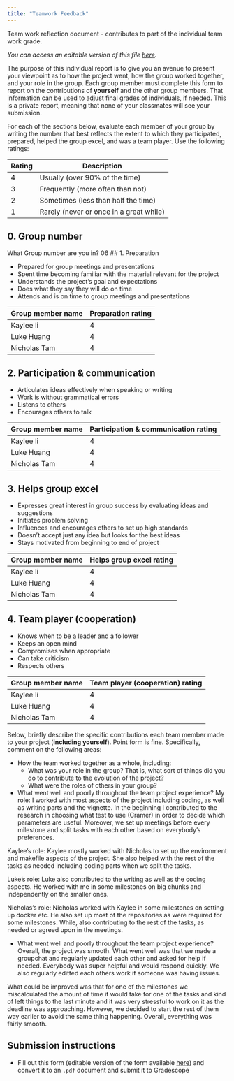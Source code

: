 ```yaml
---
title: "Teamwork Feedback"
---
```


Team work reflection document - contributes to part of the individual team work grade.

*You can access an editable version of this file [here](https://github.com/UBC-DSCI/dsci-310-student/blob/main/project/teamwork_feedback.qmd).*

The purpose of this individual report
is to give you an avenue to present your viewpoint
as to how the project went,
how the group worked together,
and your role in the group.
Each group member must complete this form
to report on the contributions of **yourself** and the other group members.
That information can be used to adjust final grades of individuals,
if needed.
This is a private report,
meaning that none of your classmates will see your submission.

For each of the sections below,
evaluate each member of your group by writing the number
that best reflects the extent to which they participated,
prepared, helped the group excel, and was a team player.
Use the following ratings:

| Rating | Description                             |
|--------|-----------------------------------------|
| 4      | Usually (over 90% of the time)          |
| 3      | Frequently (more often than not)        |
| 2      | Sometimes (less than half the time)     |
| 1      | Rarely (never or once in a great while) |

## 0. Group number

What Group number are you in?
06
## 1. Preparation

- Prepared for group meetings and presentations
- Spent time becoming familiar with the material relevant for the project
- Understands the project's goal and expectations
- Does what they say they will do on time
- Attends and is on time to group meetings and presentations

| Group member name | Preparation rating |
|-------------------|--------------------|
|   Kaylee li       |  4                 |
|   Luke Huang      |  4                 |
|  Nicholas  Tam    |  4                 |

## 2. Participation & communication

- Articulates ideas effectively when speaking or writing
- Work is without grammatical errors
- Listens to others
- Encourages others to talk

| Group member name | Participation & communication rating |
|-------------------|--------------------------------------|
|   Kaylee li       |  4                                   |
|   Luke Huang      |  4                                   |
|  Nicholas  Tam    |  4                                   |

## 3. Helps group excel

- Expresses great interest in group success by evaluating ideas and suggestions
- Initiates problem solving
- Influences and encourages others to set up high standards
- Doesn't accept just any idea but looks for the best ideas
- Stays motivated from beginning to end of project

| Group member name | Helps group excel rating |
|-------------------|--------------------------|
|   Kaylee li       |  4                       |
|   Luke Huang      |  4                       |
|  Nicholas  Tam    |  4                       |

## 4. Team player (cooperation)

- Knows when to be a leader and a follower
- Keeps an open mind
- Compromises when appropriate
- Can take criticism
- Respects others

| Group member name | Team player (cooperation) rating |
|-------------------|----------------------------------|
|   Kaylee li       |  4                               |
|   Luke Huang      |  4                               |
|  Nicholas  Tam    |  4                               |

Below,
briefly describe the specific contributions each team member
made to your project (**including yourself**).
Point form is fine.
Specifically,
comment on the following areas:

- How the team worked together as a whole, including:
    - What was your role in the group?
      That is, what sort of things did you do to contribute to the evolution of the project?
    - What were the roles of others in your group?
- What went well and poorly throughout the team project experience?
My role:
I worked with most aspects of the project including coding, as well as writing parts and the vignette. In the beginning I contributed to the research in choosing what test to use (Cramer) in order to decide which parameters are useful. Moreover, we set up meetings before every milestone and split tasks with each other based on everybody's preferences. 

Kaylee's role:
Kaylee mostly worked with Nicholas to set up the environment and makefile aspects of the project. She also helped with the rest of the tasks as needed including coding parts when we split the tasks.

Luke's role:
Luke also contributed to the writing as well as the coding aspects. He worked with me in some milestones on big chunks and independently on the smaller ones.

Nicholas's role:
Nicholas worked with Kaylee in some milestones on setting up docker etc. He also set up most of the repositories as were required for some milestones. While, also contributing to the rest of the tasks, as needed or agreed upon in the meetings. 

- What went well and poorly throughout the team project experience?
Overall, the project was smooth. What went well was that we made a groupchat and regularly updated each other and asked for help if needed. Everybody was super helpful and would respond quickly. We also regularly editted each others work if someone was having issues. 

 What could be improved was that for one of the milestones we miscalculated the amount of time it would take for one of the tasks and kind of left things to the last minute and it was very stressful to work on it as the deadline was approaching. However, we decided to start the rest of them way earlier to avoid the same thing happening. Overall, everything was fairly smooth.

## Submission instructions

- Fill out this form
(editable version of the form available [here](https://github.com/UBC-DSCI/dsci-310-student/blob/main/project/teamwork_feedback.qmd))
and convert it to an `.pdf` document and submit it to Gradescope
